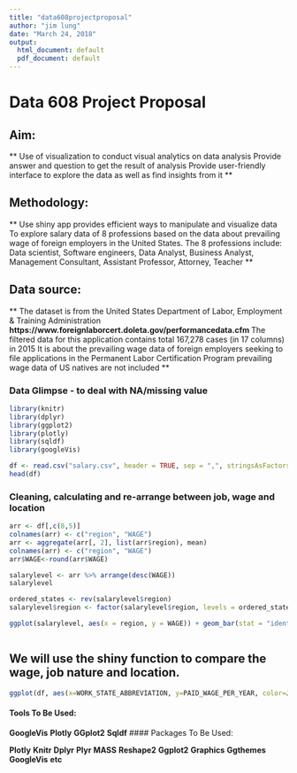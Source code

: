 ---
title: "data608projectproposal"
author: "jim lung"
date: "March 24, 2018"
output:
  html_document: default
  pdf_document: default
---

# Data 608 Project Proposal

## Aim:
** Use of visualization to conduct visual analytics on data analysis **
** Provide answer and question to get the result of analysis **
** Provide user-friendly interface to explore the data as well as find insights from it **

## Methodology:
** Use shiny app provides efficient ways to manipulate and visualize data **
** To explore salary data of 8 professions based on the data about prevailing wage of foreign employers in the United States. The 8 professions include: Data scientist, Software engineers, Data Analyst, Business Analyst, Management Consultant, Assistant Professor, Attorney, Teacher **

## Data source:
** The dataset is from the United States Department of Labor, Employment & Training Administration **
https://www.foreignlaborcert.doleta.gov/performancedata.cfm
** The filtered data for this application contains total 167,278 cases (in 17 columns) in 2015 **
** It is about the prevailing wage data of foreign employers seeking to file applications in the Permanent Labor Certification Program **
** prevailing wage data of US natives are not included **

### Data Glimpse - to deal with NA/missing value
```{r}
library(knitr)
library(dplyr)
library(ggplot2)
library(plotly)
library(sqldf)
library(googleVis)

df <- read.csv("salary.csv", header = TRUE, sep = ",", stringsAsFactors = FALSE)
head(df)

```

### Cleaning, calculating and re-arrange between job, wage and location
```{r}
arr <- df[,c(8,5)]
colnames(arr) <- c("region", "WAGE")
arr <- aggregate(arr[, 2], list(arr$region), mean)
colnames(arr) <- c("region", "WAGE")
arr$WAGE<-round(arr$WAGE)

salarylevel <- arr %>% arrange(desc(WAGE))
salarylevel

ordered_states <- rev(salarylevel$region)
salarylevel$region <- factor(salarylevel$region, levels = ordered_states)

ggplot(salarylevel, aes(x = region, y = WAGE)) + geom_bar(stat = "identity", alpha = 0.5, col = "blue") + coord_flip() + ggtitle("Wage level per State\n") + scale_y_continuous("Paid Wage") + scale_x_discrete("Region")



```

## We will use the shiny function to compare the wage, job nature and location. 
```{r}
ggplot(df, aes(x=WORK_STATE_ABBREVIATION, y=PAID_WAGE_PER_YEAR, color=JOB_TITLE_SUBGROUP, shape=JOB_TITLE_SUBGROUP)) + geom_point(size=6, alpha=0.6)
```

#### Tools To Be Used:

**GoogleVis**
**Plotly**
**GGplot2**
**Sqldf**
#### Packages To Be Used:

**Plotly**
**Knitr**
**Dplyr**
**Plyr**
**MASS**
**Reshape2**
**Ggplot2**
**Graphics**
**Ggthemes**
**GoogleVis**
**etc**

